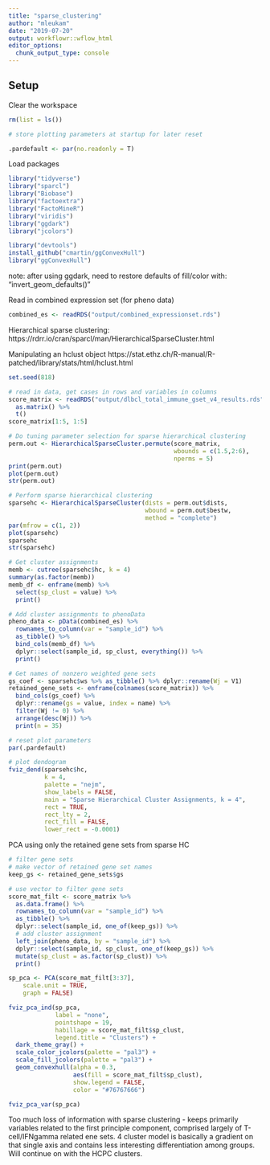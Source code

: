 ```yaml
---
title: "sparse_clustering"
author: "mleukam"
date: "2019-07-20"
output: workflowr::wflow_html
editor_options:
  chunk_output_type: console
---
```


## Setup

Clear the workspace
```r
rm(list = ls())

# store plotting parameters at startup for later reset

.pardefault <- par(no.readonly = T)
```

Load packages
```r
library("tidyverse")
library("sparcl")
library("Biobase")
library("factoextra")
library("FactoMineR")
library("viridis")
library("ggdark")
library("jcolors")
```

```r
library("devtools")
install_github("cmartin/ggConvexHull")
library("ggConvexHull")
```

note: after using ggdark, need to restore defaults of fill/color with: 
"invert_geom_defaults()"

Read in combined expression set (for pheno data)
```r
combined_es <- readRDS("output/combined_expressionset.rds")

```

Hierarchical sparse clustering: https://rdrr.io/cran/sparcl/man/HierarchicalSparseCluster.html

Manipulating an hclust object
https://stat.ethz.ch/R-manual/R-patched/library/stats/html/hclust.html

```r
set.seed(818)

# read in data, get cases in rows and variables in columns
score_matrix <- readRDS("output/dlbcl_total_immune_gset_v4_results.rds") %>%
  as.matrix() %>%
  t()
score_matrix[1:5, 1:5]

# Do tuning parameter selection for sparse hierarchical clustering
perm.out <- HierarchicalSparseCluster.permute(score_matrix, 
                                              wbounds = c(1.5,2:6), 
                                              nperms = 5)
print(perm.out)
plot(perm.out)
str(perm.out)

# Perform sparse hierarchical clustering
sparsehc <- HierarchicalSparseCluster(dists = perm.out$dists, 
                                      wbound = perm.out$bestw, 
                                      method = "complete")
par(mfrow = c(1, 2))
plot(sparsehc)
sparsehc
str(sparsehc)

# Get cluster assignments
memb <- cutree(sparsehc$hc, k = 4)
summary(as.factor(memb))
memb_df <- enframe(memb) %>%
  select(sp_clust = value) %>%
  print()

# Add cluster assignments to phenoData
pheno_data <- pData(combined_es) %>% 
  rownames_to_column(var = "sample_id") %>%
  as_tibble() %>%
  bind_cols(memb_df) %>%
  dplyr::select(sample_id, sp_clust, everything()) %>%
  print()

# Get names of nonzero weighted gene sets
gs_coef <- sparsehc$ws %>% as_tibble() %>% dplyr::rename(Wj = V1)
retained_gene_sets <- enframe(colnames(score_matrix)) %>% 
  bind_cols(gs_coef) %>%
  dplyr::rename(gs = value, index = name) %>%
  filter(Wj != 0) %>%
  arrange(desc(Wj)) %>%
  print(n = 35)
```

```r
# reset plot parameters
par(.pardefault)

# plot dendogram
fviz_dend(sparsehc$hc, 
          k = 4,
          palette = "nejm",
          show_labels = FALSE, 
          main = "Sparse Hierarchical Cluster Assignments, k = 4",
          rect = TRUE,
          rect_lty = 2,
          rect_fill = FALSE,
          lower_rect = -0.0001)
```

PCA using only the retained gene sets from sparse HC

```r
# filter gene sets
# make vector of retained gene set names
keep_gs <- retained_gene_sets$gs

# use vector to filter gene sets
score_mat_filt <- score_matrix %>% 
  as.data.frame() %>%
  rownames_to_column(var = "sample_id") %>%
  as_tibble() %>%
  dplyr::select(sample_id, one_of(keep_gs)) %>%
  # add cluster assignment
  left_join(pheno_data, by = "sample_id") %>%
  dplyr::select(sample_id, sp_clust, one_of(keep_gs)) %>%
  mutate(sp_clust = as.factor(sp_clust)) %>%
  print()

sp_pca <- PCA(score_mat_filt[3:37],
    scale.unit = TRUE,
    graph = FALSE)

fviz_pca_ind(sp_pca,
             label = "none",
             pointshape = 19,
             habillage = score_mat_filt$sp_clust,
             legend.title = "Clusters") + 
  dark_theme_gray() +
  scale_color_jcolors(palette = "pal3") +
  scale_fill_jcolors(palette = "pal3") +
  geom_convexhull(alpha = 0.3, 
                  aes(fill = score_mat_filt$sp_clust),
                  show.legend = FALSE,
                  color = "#76767666")

fviz_pca_var(sp_pca)
```

Too much loss of information with sparse clustering - keeps primarily variables related to the first principle component, comprised largely of T-cell/IFNgamma related ene sets. 4 cluster model is basically a gradient on that single axis and contains less interesting differentiation among groups. Will continue on with the HCPC clusters.
